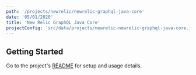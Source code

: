 ```yaml
---
path: '/projects/newrelic/newrelic-graphql-java-core'
date: '05/01/2020'
title: 'New Relic GraphQL Java Core'
projectConfig: 'src/data/projects/newrelic-newrelic-graphql-java-core.json'
---
```


## Getting Started

Go to the project's [README](https://github.com/newrelic/newrelic-graphql-java-core#readme) for setup and usage details.

<!--


<div className="responsive-video">
  <iframe width="560" height="315" src="https://www.youtube.com/embed/7wnav6Fu9T0" frameborder="0" allow="accelerometer; autoplay; encrypted-media; gyroscope; picture-in-picture" allowfullscreen></iframe>
</div>

<Link to="/cta">Install</Link>

## [Optional] Features

### [Optional] Feature 1

### [Optional] Feature 2

## [Required] Getting Started

### [Optional] Code example highlighting an extension or customization point

This is how you extend New Relic GraphQL Java Core in following way.

```js
import React, { useState } from 'react';
import PropTypes from 'prop-types';

// I'm a comment;
const aMadeUpFunction = () => {
if (myArray.length !== 100) {
  myArray.map((item, i) => item * i);
} else {
  return null
}
};
```
### [Optional] More details about the project

## [Optional] What people are saying

Praesent commodo cursus magna, vel scelerisque nisl consectetur et.
Maecenas faucibus mollis interdum. Lorem ipsum dolor sit amet,
consectetur adipiscing elit.

> [name="Leslie Webb"] Vitae enim egestas egestas at gravida arcu, amet in. Facilisis at
massa amet, aliquet dui semper. Sit placerat sed et ornare faucibus
egestas sit nisl, diam.

> [name="Bildad the Shuhite"] Aenean eu leo quam. Pellentesque ornare sem lacinia quam venenatis
vestibulum. Maecenas faucibus mollis interdum. Maecenas sed diam
eget risus varius blandit sit amet non magna.
-->
